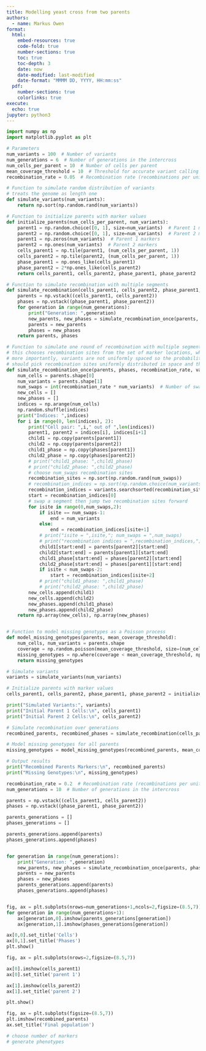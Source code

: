 ```yaml
---
title: Modelling yeast cross from two parents
authors:
  - name: Markus Owen
format: 
  html:
    embed-resources: true
    code-fold: true
    number-sections: true
    toc: true
    toc-depth: 3
    date: now
    date-modified: last-modified
    date-format: "MMMM DD, YYYY, HH:mm:ss"
  pdf: 
    number-sections: true
    colorlinks: true
execute:
  echo: true
jupyter: python3
---
```


```python
import numpy as np
import matplotlib.pyplot as plt
```

```python

# Parameters
num_variants = 100  # Number of variants
num_generations = 6  # Number of generations in the intercross
num_cells_per_parent = 10  # Number of cells per parent
mean_coverage_threshold = 10  # Threshold for accurate variant calling
recombination_rate = 0.05  # Recombination rate (recombinations per unit genome length)

# Function to simulate random distribution of variants
# treats the genome as length one
def simulate_variants(num_variants):
    return np.sort(np.random.rand(num_variants))

# Function to initialize parents with marker values
def initialize_parents(num_cells_per_parent, num_variants):
    parent1 = np.random.choice([0, 1], size=num_variants)  # Parent 1 markers
    parent2 = np.random.choice([0, 1], size=num_variants)  # Parent 2 markers
    parent1 = np.zeros(num_variants)  # Parent 1 markers
    parent2 = np.ones(num_variants)  # Parent 2 markers
    cells_parent1 = np.tile(parent1, (num_cells_per_parent, 1))
    cells_parent2 = np.tile(parent2, (num_cells_per_parent, 1))
    phase_parent1 = np.ones_like(cells_parent1)
    phase_parent2 = 2*np.ones_like(cells_parent2)
    return cells_parent1, cells_parent2, phase_parent1, phase_parent2

# Function to simulate recombination with multiple segments
def simulate_recombination(cells_parent1, cells_parent2, phase_parent1, phase_parent2, num_generations, recombination_rate, variants):
    parents = np.vstack((cells_parent1, cells_parent2))
    phases = np.vstack((phase_parent1, phase_parent2))
    for generation in range(num_generations):
        print("Generation: ",generation)
        new_parents, new_phases = simulate_recombination_once(parents, phases, recombination_rate, variants)
        parents = new_parents
        phases = new_phases
    return parents, phases

# Function to simulate one round of recombination with multiple segments
# this chooses recombination sites from the set of marker locations, which isn't quite what would happen, but the effect would be the same - if the actual segment went beyond the marker any information between markers is lost anyway
# more importantly, variants are not uniformly spaced so the probability of recombination should account for that
# should pick recombination sites uniformly distributed in space and then find where the variant locations sit in relation to those points
def simulate_recombination_once(parents, phases, recombination_rate, variants):
    num_cells = parents.shape[0]
    num_variants = parents.shape[1]
    num_swaps = int(recombination_rate * num_variants)  # Number of swaps based on recombination rate
    new_cells = []
    new_phases = []
    indices = np.arange(num_cells)
    np.random.shuffle(indices)
    print("Indices: ",indices)
    for i in range(0, len(indices), 2):
        print("Cell pair: ",i," out of ",len(indices))
        parent1, parent2 = indices[i], indices[i+1]
        child1 = np.copy(parents[parent1])
        child2 = np.copy(parents[parent2])
        child1_phase = np.copy(phases[parent1])
        child2_phase = np.copy(phases[parent2])
        # print("child1_phase: ",child1_phase)
        # print("child2_phase: ",child2_phase)
        # choose num_swaps recombination sites
        recombination_sites = np.sort(np.random.rand(num_swaps))
        # recombination_indices = np.sort(np.random.choice(num_variants, size=num_swaps, replace=False))
        recombination_indices = variants.searchsorted(recombination_sites)
        start = recombination_indices[0]
        # swap a segment then jump two recombination sites forward
        for isite in range(0,num_swaps,2):
            if isite == num_swaps-1:
                end = num_variants
            else:
                end = recombination_indices[isite+1]
            # print("isite = ",isite,"; num_swaps = ",num_swaps)
            # print("recombination indices = ",recombination_indices,"; start = ",start,"; end = ",end)
            child1[start:end] = parents[parent2][start:end]
            child2[start:end] = parents[parent1][start:end]
            child1_phase[start:end] = phases[parent2][start:end]
            child2_phase[start:end] = phases[parent1][start:end]
            if isite < num_swaps-2:
                start = recombination_indices[isite+2]
            # print("child1_phase: ",child1_phase)
            # print("child2_phase: ",child2_phase)
        new_cells.append(child1)
        new_cells.append(child2)
        new_phases.append(child1_phase)
        new_phases.append(child2_phase)
    return np.array(new_cells), np.array(new_phases)


# Function to model missing genotypes as a Poisson process
def model_missing_genotypes(parents, mean_coverage_threshold):
    num_cells, num_variants = parents.shape
    coverage = np.random.poisson(mean_coverage_threshold, size=(num_cells, num_variants))
    missing_genotypes = np.where(coverage < mean_coverage_threshold, np.nan, parents)
    return missing_genotypes

# Simulate variants
variants = simulate_variants(num_variants)

# Initialize parents with marker values
cells_parent1, cells_parent2, phase_parent1, phase_parent2 = initialize_parents(num_cells_per_parent, num_variants)

print("Simulated Variants:", variants)
print("Initial Parent 1 Cells:\n", cells_parent1)
print("Initial Parent 2 Cells:\n", cells_parent2)

# Simulate recombination over generations
recombined_parents, recombined_phases = simulate_recombination(cells_parent1, cells_parent2, phase_parent1, phase_parent2, num_generations, recombination_rate, variants)

# Model missing genotypes for all parents
missing_genotypes = model_missing_genotypes(recombined_parents, mean_coverage_threshold)

# Output results
print("Recombined Parents Markers:\n", recombined_parents)
print("Missing Genotypes:\n", missing_genotypes)


```
```python

recombination_rate = 0.2  # Recombination rate (recombinations per unit genome length)
num_generations = 10  # Number of generations in the intercross

parents = np.vstack((cells_parent1, cells_parent2))
phases = np.vstack((phase_parent1, phase_parent2))

parents_generations = []
phases_generations = []

parents_generations.append(parents)
phases_generations.append(phases)


for generation in range(num_generations):
    print("Generation: ",generation)
    new_parents, new_phases = simulate_recombination_once(parents, phases, recombination_rate, variants)
    parents = new_parents
    phases = new_phases
    parents_generations.append(parents)
    phases_generations.append(phases)


fig, ax = plt.subplots(nrows=num_generations+1,ncols=2,figsize=(8.5,7))
for generation in range(num_generations+1):
    ax[generation,0].imshow(parents_generations[generation])
    ax[generation,1].imshow(phases_generations[generation])

ax[0,0].set_title('Cells')
ax[0,1].set_title('Phases')
plt.show()


```

```python

fig, ax = plt.subplots(nrows=2,figsize=(8.5,7))

ax[0].imshow(cells_parent1)
ax[0].set_title('parent 1')

ax[1].imshow(cells_parent2)
ax[1].set_title('parent 2')

plt.show()
```

```python

fig, ax = plt.subplots(figsize=(8.5,7))
plt.imshow(recombined_parents)
ax.set_title('Final population')

```

```python

# choose number of markers
# generate phenotypes


```